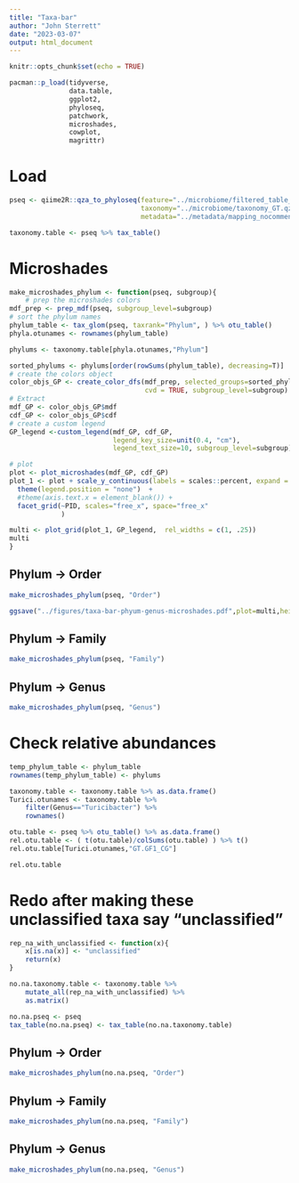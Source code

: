 ```yaml
---
title: "Taxa-bar"
author: "John Sterrett"
date: "2023-03-07"
output: html_document
---
```


```r
knitr::opts_chunk$set(echo = TRUE)

pacman::p_load(tidyverse,
               data.table,
               ggplot2,
               phyloseq,
               patchwork,
               microshades,
               cowplot,
               magrittr)
```

# Load
```r
pseq <- qiime2R::qza_to_phyloseq(feature="../microbiome/filtered_table_GT.qza",
                                 taxonomy="../microbiome/taxonomy_GT.qza",
                                 metadata="../metadata/mapping_nocomment.tsv")

taxonomy.table <- pseq %>% tax_table()


```

# Microshades {.tabset}
```r
make_microshades_phylum <- function(pseq, subgroup){
    # prep the microshades colors
mdf_prep <- prep_mdf(pseq, subgroup_level=subgroup)
# sort the phylum names
phylum_table <- tax_glom(pseq, taxrank="Phylum", ) %>% otu_table()
phyla.otunames <- rownames(phylum_table)

phylums <- taxonomy.table[phyla.otunames,"Phylum"]

sorted_phylums <- phylums[order(rowSums(phylum_table), decreasing=T)]
# create the colors object
color_objs_GP <- create_color_dfs(mdf_prep, selected_groups=sorted_phylums[5:1], 
                                  cvd = TRUE, subgroup_level=subgroup)
# Extract
mdf_GP <- color_objs_GP$mdf
cdf_GP <- color_objs_GP$cdf
# create a custom legend
GP_legend <-custom_legend(mdf_GP, cdf_GP, 
                          legend_key_size=unit(0.4, "cm"),
                          legend_text_size=10, subgroup_level=subgroup)

# plot
plot <- plot_microshades(mdf_GP, cdf_GP)
plot_1 <- plot + scale_y_continuous(labels = scales::percent, expand = expansion(0)) +
  theme(legend.position = "none")  +
  #theme(axis.text.x = element_blank()) +
  facet_grid(~PID, scales="free_x", space="free_x"
             )

multi <- plot_grid(plot_1, GP_legend,  rel_widths = c(1, .25))
multi
}

```
## Phylum -> Order
```r
make_microshades_phylum(pseq, "Order")

ggsave("../figures/taxa-bar-phyum-genus-microshades.pdf",plot=multi,height=10,width=10)
```

## Phylum -> Family
```r
make_microshades_phylum(pseq, "Family")
```


## Phylum -> Genus
```r
make_microshades_phylum(pseq, "Genus")
```

# Check relative abundances

```r
temp_phylum_table <- phylum_table
rownames(temp_phylum_table) <- phylums

taxonomy.table <- taxonomy.table %>% as.data.frame()
Turici.otunames <- taxonomy.table %>%
    filter(Genus=="Turicibacter") %>% 
    rownames()

otu.table <- pseq %>% otu_table() %>% as.data.frame()
rel.otu.table <- ( t(otu.table)/colSums(otu.table) ) %>% t()
rel.otu.table[Turici.otunames,"GT.GF1_CG"]

rel.otu.table
```

# Redo after making these unclassified taxa say "unclassified" {.tabset}
```r

rep_na_with_unclassified <- function(x){
    x[is.na(x)] <- "unclassified"
    return(x)
}

no.na.taxonomy.table <- taxonomy.table %>% 
    mutate_all(rep_na_with_unclassified) %>% 
    as.matrix()

no.na.pseq <- pseq
tax_table(no.na.pseq) <- tax_table(no.na.taxonomy.table)
```

## Phylum -> Order
```r
make_microshades_phylum(no.na.pseq, "Order")
```

## Phylum -> Family
```r
make_microshades_phylum(no.na.pseq, "Family")
```

## Phylum -> Genus
```r
make_microshades_phylum(no.na.pseq, "Genus")
```

